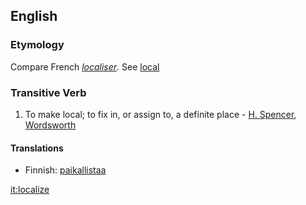 ==English==

===Etymology===
Compare French ''[[localiser]]''. See [[local]]

===Transitive Verb===
{{en-infl-reg-other-e|localiz|e}}

# To make local; to fix in, or assign to, a definite place - [[H. Spencer]], [[Wordsworth]]

====Translations====

*Finnish: [[paikallistaa]]

[[it:localize]]